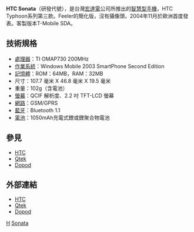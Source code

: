 {{Unreferenced|time=2020-03-06T13:00:47+00:00}}
{{noteTA
|G1=長度單位
}}
'''HTC Sonata'''（研發代號），是台灣[[宏達電|宏達電]]公司所推出的[[智慧型手機|智慧型手機]]，HTC Typhoon系列第三款。Feeler的簡化版，沒有攝像頭，2004年11月於歐洲首度發表。客製版本T-Mobile SDA。

== 技術規格 ==
*[[處理器|處理器]]：TI OMAP730 200MHz
*[[作業系統|作業系統]]：Windows Mobile 2003 SmartPhone Second Edition
*[[記憶體|記憶體]]：ROM：64MB，RAM：32MB
*尺寸：107.7 毫米 X 46.8 毫米 X 19.5 毫米
*重量：102g（含電池）
*[[螢幕|螢幕]]：QCIF 解析度、2.2 吋 TFT-LCD 螢幕 
*[[網路|網路]]：GSM/GPRS
*[[藍牙|藍牙]]：Bluetooth 1.1
*[[電池|電池]]：1050mAh充電式鋰或鋰聚合物電池

== 參見 ==
*[[HTC|HTC]]
*[[Qtek|Qtek]]
*[[Dopod|Dopod]]

== 外部連結 ==
*[http://www.htc.com/ HTC]{{Wayback|url=http://www.htc.com/ |date=20080706043200 }}
*[https://web.archive.org/web/20080707182953/http://www.myqtek.com/ Qtek]
*[https://web.archive.org/web/20080708173628/http://www.dopod.com/ Dopod]

[[Category:智能手機|H]]
[[Category:宏達電手機|Sonata]]